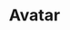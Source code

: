 ---
title: Avatar
description: ''
draft: true
repo: https://github.com
accessibility: https://github.com
---